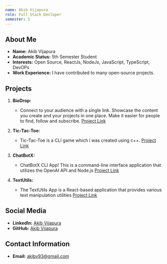 ```yaml
---
name: Akib Vijapura
role: Full Stack Devloper
semester: 5
---
```


## About Me

- **Name:** Akib Vijapura
- **Academic Status:** 5th Semester Student
- **Interests:** Open Source, ReactJs, NodeJs, JavaScript, TypeScript, DevOPs
- **Work Experience:**  I have contributed to many open-source projects.

## Projects

1. **BioDrop:**
   - Connect to your audience with a single link. Showcase the content you create and your projects in one place. Make it easier for people to find, follow and subscribe.
   [Project Link](https://github.com/EddieHubCommunity/BioDrop)
   
2. **Tic-Tac-Toe:**
   - Tic-Tac-Toe is a CLI game which i was created using c++.
   [Project Link](https://github.com/Akib-Vijapura/Tic-Tac-Toe)

3. **ChatBotX:**
   - ChatBotX CLI App! This is a command-line interface application that utilizes the OpenAI API and Node.js
   [Project Link](https://github.com/Akib-Vijapura/ChatBotX)

4. **TextUtils:**
   - The TextUtils App is a React-based application that provides various text manipulation utilities
   [Project Link](https://github.com/Akib-Vijapura/TextUtils)

## Social Media

- **LinkedIn:** [Akib Vijapura](https://www.linkedin.com/in/akib-vijapura/)
- **GitHub:** [Akib Vijapura](https://github.com/Akib-Vijapura)

## Contact Information

- **Email:** [akibv93@gmail.com](mailto:akibv93@gmail.com)
